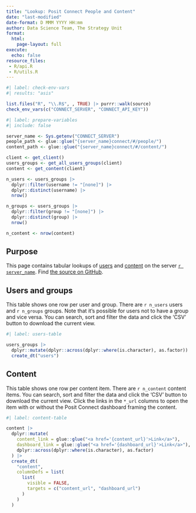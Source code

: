 ---
title: "Lookup: Posit Connect People and Content"
date: "last-modified"
date-format: D MMM YYYY HH:mm
author: Data Science Team, The Strategy Unit
format:
  html:
    page-layout: full
execute:
  echo: false
resource_files:
 - R/api.R
 - R/utils.R
---

```{r}
#| label: check-env-vars
#| results: "asis"

list.files("R", "\\.R$", , TRUE) |> purrr::walk(source)
check_env_vars(c("CONNECT_SERVER", "CONNECT_API_KEY"))
```

```{r}
#| label: prepare-variables
#| include: false

server_name <- Sys.getenv("CONNECT_SERVER")
people_path <- glue::glue("{server_name}connect/#/people/")
content_path <- glue::glue("{server_name}connect/#/content/")

client <- get_client()
users_groups <- get_all_users_groups(client)
content <- get_content(client)

n_users <- users_groups |>
  dplyr::filter(username != "[none]") |> 
  dplyr::distinct(username) |>
  nrow()

n_groups <- users_groups |>
  dplyr::filter(group != "[none]") |> 
  dplyr::distinct(group) |>
  nrow()

n_content <- nrow(content)
```

## Purpose

This page contains tabular lookups of [users](`r people_path`) and [content](`r content_path`) on the server [`r server_name`](`r server_name`). Find [the source on GitHub](https://github.com/The-Strategy-Unit/posit-connect-people/).

## Users and groups

This table shows one row per user and group. There are `r n_users` users and `r n_groups` groups. Note that it's possible for users not to have a group and vice versa. You can search, sort and filter the data and click the 'CSV' button to download the current view.

```{r}
#| label: users-table

users_groups |> 
  dplyr::mutate(dplyr::across(dplyr::where(is.character), as.factor)) |>
  create_dt("users")
```

## Content

This table shows one row per content item. There are `r n_content` content items. You can search, sort and filter the data and click the 'CSV' button to download the current view. Click the links in the `*_url` columns to open the item with or without the Posit Connect dashboard framing the content.

```{r}
#| label: content-table

content |> 
  dplyr::mutate(
    content_link = glue::glue("<a href='{content_url}'>Link</a>"),
    dashboard_link = glue::glue("<a href='{dashboard_url}'>Link</a>"),
    dplyr::across(dplyr::where(is.character), as.factor)
  ) |> 
  create_dt(
    "content",
    columnDefs = list(
      list(
        visible = FALSE,
        targets = c("content_url", "dashboard_url")
      )
    )
  )
```

